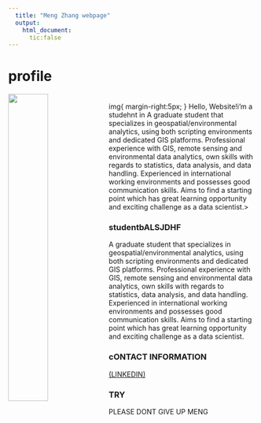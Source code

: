 ```yaml
---
  title: "Meng Zhang webpage"
  output:
    html_document:
      tic:false
---
```

# profile

<img align="left" src="figures/profile.jpg" width=40% >  
img{
  margin-right:5px;
}
Hello, Website!i'm a studehnt in A graduate student that specializes in geospatial/environmental analytics, using both scripting environments and dedicated GIS platforms. Professional experience with GIS, remote sensing and environmental data analytics, own skills with regards to statistics, data analysis, and data handling. Experienced in international working environments and possesses good communication skills. Aims to find a starting point which has great learning opportunity and exciting challenge as a data scientist.>

### studentbALSJDHF
  A graduate student that specializes in geospatial/environmental analytics, using both scripting environments and dedicated GIS platforms. Professional experience with GIS, remote sensing and environmental data analytics, own skills with regards to statistics, data analysis, and data handling. Experienced in international working environments and possesses good communication skills. Aims to find a starting point which has great learning opportunity and exciting challenge as a data scientist. 


### cONTACT INFORMATION

[(LINKEDIN)](https://www.wur.nl/en/Research-Results/Chair-groups/Environmental-Sciences/Water-Systems-and-Global-Change-Group/research.htm)
  
### TRY
  PLEASE DONT GIVE UP MENG